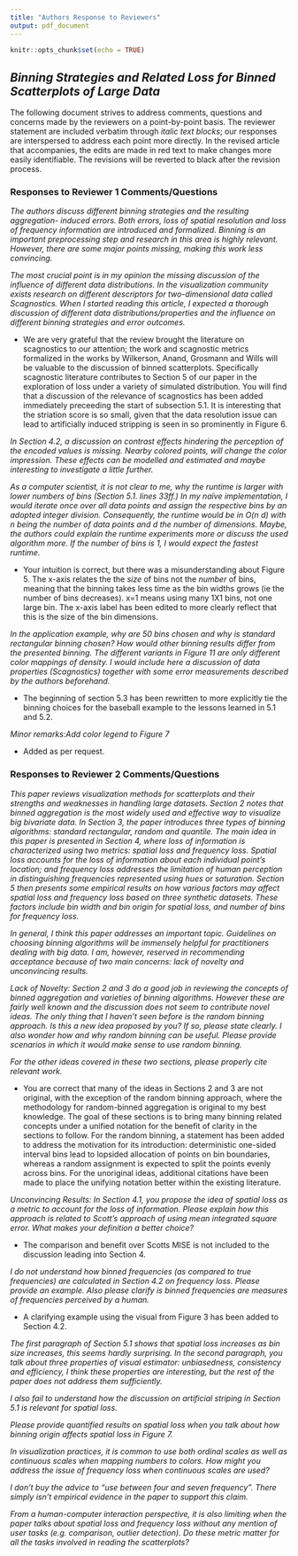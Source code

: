 ```yaml
---
title: "Authors Response to Reviewers"
output: pdf_document
---
```


```r
knitr::opts_chunk$set(echo = TRUE)
```

## *Binning Strategies and Related Loss for Binned Scatterplots of Large Data*

The following document strives to address comments, questions and concerns made by the reviewers on a point-by-point basis. The reviewer statement are included verbatim through *italic text blocks*; our responses are interspersed to address each point more directly. In the revised article that accompanies, the edits are made in red text to make changes more easily identifiable. The revisions will be reverted to black after the revision process.  

### Responses to Reviewer 1 Comments/Questions

*The authors discuss different binning strategies and the resulting aggregation- induced errors. Both errors, loss of spatial resolution and loss of frequency information are introduced and formalized. Binning is an important preprocessing step and research in this area is highly relevant. However, there are some major points missing, making this work less convincing.*

*The most crucial point is in my opinion the missing discussion of the influence of different data distributions. In the visualization community exists research on different descriptors for two-dimensional data called Scagnostics. When I started reading this article, I expected a thorough discussion of different data distributions/properties and the influence on different binning strategies and error outcomes.*

- We are very grateful that the review brought the literature on scagnostics to our attention; the work and scagnostic metrics formalized in the works by Wilkerson, Anand, Grosmann and Wills will be valuable to the discussion of binned scatterplots. Specifically scagnostic literature contributes to Section 5 of our paper in the exploration of loss under a variety of simulated distribution. You will find that a discussion of the relevance of scagnostics has been added immediately preceeding the start of subsection 5.1. It is interesting that the striation score is so small, given that the data resolution issue can lead to artificially induced stripping is seen in so prominently in Figure 6.

*In Section 4.2, a discussion on contrast effects hindering the perception of the encoded values is missing. Nearby colored points, will change the color impression. These effects can be modelled and estimated and maybe interesting to investigate a little further.*

*As a computer scientist, it is not clear to me, why the runtime is larger with lower numbers of bins (Section 5.1. lines 33ff.)  In my naïve implementation, I would iterate once over all data points and assign the respective bins by an adopted integer division. Consequently, the runtime would be in O(n d) with n being the number of data points and d the number of dimensions. Maybe, the authors could explain the runtime experiments more or discuss the used algorithm more. If the number of bins is 1, I would expect the fastest runtime.*

- Your intuition is correct, but there was a misunderstanding about Figure 5. The x-axis relates the the *size* of bins not the *number* of bins, meaning that the binning takes less time as the bin widths grows (ie the number of bins decreases). x=1 means using many 1X1 bins, not one large bin. The x-axis label has been edited to more clearly reflect that this is the size of the bin dimensions. 

*In the application example, why are 50 bins chosen and why is standard rectangular binning chosen? How would other binning results differ from the presented binning. The different variants in Figure 11 are only different color mappings of density. I would include here a discussion of data properties (Scagnostics) together with some error measurements described by the authors beforehand.*

- The beginning of section 5.3 has been rewritten to more explicitly tie the binning choices for the baseball example to the lessons learned in 5.1 and 5.2. 

*Minor remarks:Add color legend to Figure 7*

- Added as per request.

### Responses to Reviewer 2 Comments/Questions

*This paper reviews visualization methods for scatterplots and their strengths and weaknesses in handling large datasets. Section 2 notes that binned aggregation is the most widely used and effective way to visualize big bivariate data. In Section 3, the paper introduces three types of binning algorithms: standard rectangular, random and quantile. The main idea in this paper is presented in Section 4, where loss of information is characterized using two metrics: spatial loss and frequency loss. Spatial loss accounts for the loss of information about each individual point’s location; and frequency loss addresses the limitation of human perception in distinguishing frequencies represented using hues or saturation. Section 5 then presents some empirical results on how various factors may affect spatial loss and frequency loss based on three synthetic datasets. These factors include bin width and bin origin for spatial loss, and number of bins for frequency loss.*

*In general, I think this paper addresses an important topic. Guidelines on choosing binning algorithms will be immensely helpful for practitioners dealing with big data. I am, however, reserved in recommending acceptance because of two main concerns: lack of novelty and unconvincing results.*

*Lack of Novelty:*
*Section 2 and 3 do a good job in reviewing the concepts of binned aggregation and varieties of binning algorithms. However these are fairly well known and the discussion does not seem to contribute novel ideas. The only thing that I haven’t seen before is the random binning approach. Is this a new idea proposed by you? If so, please state clearly. I also wonder how and why random binning can be useful. Please provide scenarios in which it would make sense to use random binning.* 

*For the other ideas covered in these two sections, please properly cite relevant work.*

- You are correct that many of the ideas in Sections 2 and 3 are not original, with the exception of the random binning approach, where the methodology for random-binned aggregation is original to my best knowledge. The goal of these sections is to bring many binning related concepts under a unified notation for the benefit of clarity in the sections to follow. For the random binning, a statement has been added to address the motivation for its introduction: deterministic one-sided interval bins lead to lopsided allocation of points on bin boundaries, whereas a random assignment is expected to split the points evenly across bins. For the unoriginal ideas, additional citations have been made to place the unifying notation better within the existing literature. 

*Unconvincing Results:*
*In Section 4.1, you propose the idea of spatial loss as a metric to account for the loss of information. Please explain how this approach is related to Scott’s approach of using mean integrated square error. What makes your definition a better choice?*

- The comparison and benefit over Scotts MISE is not included to the discussion leading into Section 4. 

*I do not understand how binned frequencies (as compared to true frequencies) are calculated in Section 4.2 on frequency loss. Please provide an example. Also please clarify is binned frequencies are measures of frequencies perceived by a human.*

- A clarifying example using the visual from Figure 3 has been added to Section 4.2. 

*The first paragraph of Section 5.1 shows that spatial loss increases as bin size increases, this seems hardly surprising. In the second paragraph, you talk about three properties of visual estimator: unbiasedness, consistency and efficiency, I think these properties are interesting, but the rest of the paper does not address them sufficiently.*

*I also fail to understand how the discussion on artificial striping in Section 5.1 is relevant for spatial loss.*

*Please provide quantified results on spatial loss when you talk about how binning origin affects spatial loss in Figure 7.*

*In visualization practices, it is common to use both ordinal scales as well as continuous scales when mapping numbers to colors. How might you address the issue of frequency loss when continuous scales are used?*

*I don’t buy the advice to “use between four and seven frequency”. There simply isn’t empirical evidence in the paper to support this claim.*

*From a human-computer interaction perspective, it is also limiting when the paper talks about spatial loss and frequency loss without any mention of user tasks (e.g. comparison, outlier detection). Do these metric matter for all the tasks involved in reading the scatterplots?*

